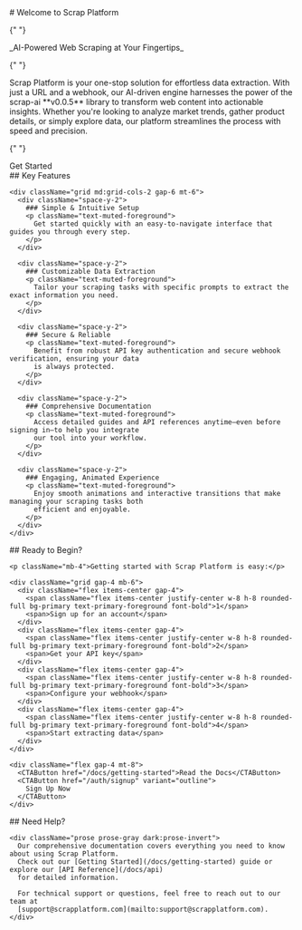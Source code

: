 


<div className="max-w-3xl mx-auto">
  # Welcome to Scrap Platform

{" "}

<p className="text-xl text-muted-foreground mb-8 italic">
  _AI-Powered Web Scraping at Your Fingertips_
</p>

{" "}

<div className="prose prose-gray dark:prose-invert">
  Scrap Platform is your one-stop solution for effortless data extraction. With
  just a URL and a webhook, our AI-driven engine harnesses the power of the
  scrap-ai **v0.0.5** library to transform web content into actionable insights.
  Whether you're looking to analyze market trends, gather product details, or
  simply explore data, our platform streamlines the process with speed and
  precision.
</div>

{" "}

<div className="mt-8 mb-12">
  <CTAButton href="/auth/signup">Get Started</CTAButton>
</div>

  <div className="bg-muted/50 rounded-lg p-8 mb-12">
    ## Key Features

    <div className="grid md:grid-cols-2 gap-6 mt-6">
      <div className="space-y-2">
        ### Simple & Intuitive Setup
        <p className="text-muted-foreground">
          Get started quickly with an easy-to-navigate interface that guides you through every step.
        </p>
      </div>

      <div className="space-y-2">
        ### Customizable Data Extraction
        <p className="text-muted-foreground">
          Tailor your scraping tasks with specific prompts to extract the exact information you need.
        </p>
      </div>

      <div className="space-y-2">
        ### Secure & Reliable
        <p className="text-muted-foreground">
          Benefit from robust API key authentication and secure webhook verification, ensuring your data
          is always protected.
        </p>
      </div>

      <div className="space-y-2">
        ### Comprehensive Documentation
        <p className="text-muted-foreground">
          Access detailed guides and API references anytime—even before signing in—to help you integrate
          our tool into your workflow.
        </p>
      </div>

      <div className="space-y-2">
        ### Engaging, Animated Experience
        <p className="text-muted-foreground">
          Enjoy smooth animations and interactive transitions that make managing your scraping tasks both
          efficient and enjoyable.
        </p>
      </div>
    </div>

  </div>

  <div className="border rounded-lg p-8 mb-12">
    ## Ready to Begin?

    <p className="mb-4">Getting started with Scrap Platform is easy:</p>

    <div className="grid gap-4 mb-6">
      <div className="flex items-center gap-4">
        <span className="flex items-center justify-center w-8 h-8 rounded-full bg-primary text-primary-foreground font-bold">1</span>
        <span>Sign up for an account</span>
      </div>
      <div className="flex items-center gap-4">
        <span className="flex items-center justify-center w-8 h-8 rounded-full bg-primary text-primary-foreground font-bold">2</span>
        <span>Get your API key</span>
      </div>
      <div className="flex items-center gap-4">
        <span className="flex items-center justify-center w-8 h-8 rounded-full bg-primary text-primary-foreground font-bold">3</span>
        <span>Configure your webhook</span>
      </div>
      <div className="flex items-center gap-4">
        <span className="flex items-center justify-center w-8 h-8 rounded-full bg-primary text-primary-foreground font-bold">4</span>
        <span>Start extracting data</span>
      </div>
    </div>

    <div className="flex gap-4 mt-8">
      <CTAButton href="/docs/getting-started">Read the Docs</CTAButton>
      <CTAButton href="/auth/signup" variant="outline">
        Sign Up Now
      </CTAButton>
    </div>

  </div>

  <div className="border-t pt-8">
    ## Need Help?

    <div className="prose prose-gray dark:prose-invert">
      Our comprehensive documentation covers everything you need to know about using Scrap Platform.
      Check out our [Getting Started](/docs/getting-started) guide or explore our [API Reference](/docs/api)
      for detailed information.

      For technical support or questions, feel free to reach out to our team at
      [support@scrapplatform.com](mailto:support@scrapplatform.com).
    </div>

  </div>
</div>
